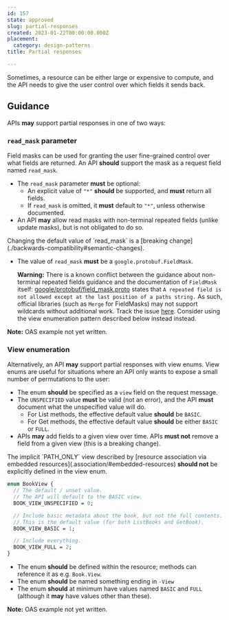 ```yaml
---
id: 157
state: approved
slug: partial-responses
created: 2023-01-22T00:00:00.000Z
placement:
  category: design-patterns
title: Partial responses

--- 
```



Sometimes, a resource can be either large or expensive to compute, and the API
needs to give the user control over which fields it sends back.

## Guidance

APIs <b class="font-extrabold text-green-700">may</b> support partial responses in one of two ways:

### `read_mask` parameter

Field masks can be used for granting the user fine-grained control over what
fields are returned. An API <b class="font-extrabold	text-yellow-700">should</b> support the mask as a request field
named `read_mask`.

- The `read_mask` parameter <b class="font-extrabold	text-red-700">must</b> be optional:
  - An explicit value of `"*"` <b class="font-extrabold	text-yellow-700">should</b> be supported, and <b class="font-extrabold	text-red-700">must</b> return all
    fields.
  - If `read_mask` is omitted, it <b class="font-extrabold	text-red-700">must</b> default to `"*"`, unless otherwise
    documented.
- An API <b class="font-extrabold text-green-700">may</b> allow read masks with non-terminal repeated fields (unlike
  update masks), but is not obligated to do so.

<Aside type="note" title="Note">
  Changing the default value of `read_mask` is a
  [breaking change](./backwards-compatibility#semantic-changes).
</Aside>


<Tabs>
  <TabItem label="Protocol Buffers">
  
  
  - The value of `read_mask` <b class="font-extrabold	text-red-700">must</b> be a `google.protobuf.FieldMask`.
  
    **Warning:** There is a known conflict between the guidance about
    non-terminal repeated fields guidance and the documentation of `FieldMask`
    itself:
    [google/protobuf/field_mask.proto](https://github.com/protocolbuffers/protobuf/blob/5e84a6169cf0f9716c9285c95c860bcb355dbdc1/src/google/protobuf/field_mask.proto#L85-L86)
    states that
    `A repeated field is not allowed except at the last position of a paths string.`
    As such, official libraries (such as `Merge` for FieldMasks) may not support
    wildcards without additional work. Track the issue
    [here](https://github.com/protocolbuffers/protobuf/issues/8547#issuecomment-2005180068).
    Consider using the view enumeration pattern described below instead instead.
  
  
  </TabItem>
  <TabItem label="OpenAPI 3.0">
  
  
  **Note:** OAS example not yet written.
  
  
  </TabItem>
</Tabs>
    

### View enumeration

Alternatively, an API <b class="font-extrabold text-green-700">may</b> support partial responses with view enums. View
enums are useful for situations where an API only wants to expose a small
number of permutations to the user:

- The enum <b class="font-extrabold	text-yellow-700">should</b> be specified as a `view` field on the request message.
- The `UNSPECIFIED` value <b class="font-extrabold	text-red-700">must</b> be valid (not an error), and the API
  <b class="font-extrabold	text-red-700">must</b> document what the unspecified value will do.
  - For List methods, the effective default value <b class="font-extrabold	text-yellow-700">should</b> be `BASIC`.
  - For Get methods, the effective default value <b class="font-extrabold	text-yellow-700">should</b> be either `BASIC`
    or `FULL`.
- APIs <b class="font-extrabold text-green-700">may</b> add fields to a given view over time. APIs <b class="font-extrabold	text-red-700">must not</b> remove a
  field from a given view (this is a breaking change).

<Aside type="note" title="Note">
  The implicit `PATH_ONLY` view described by
  [resource association via embedded resources](.association/#embedded-resources)
  <b class="font-extrabold	text-yellow-700">should not</b> be explicitly defined in the view enum.
</Aside>


<Tabs>
  <TabItem label="Protocol Buffers">
  
  
  ```proto
  enum BookView {
    // The default / unset value.
    // The API will default to the BASIC view.
    BOOK_VIEW_UNSPECIFIED = 0;
  
    // Include basic metadata about the book, but not the full contents.
    // This is the default value (for both ListBooks and GetBook).
    BOOK_VIEW_BASIC = 1;
  
    // Include everything.
    BOOK_VIEW_FULL = 2;
  }
  ```
  
  - The enum <b class="font-extrabold	text-yellow-700">should</b> be defined within the resource; methods can reference it
    as e.g. `Book.View`.
  - The enum <b class="font-extrabold	text-yellow-700">should</b> be named something ending in `-View`
  - The enum <b class="font-extrabold	text-yellow-700">should</b> at minimum have values named `BASIC` and `FULL` (although
    it <b class="font-extrabold text-green-700">may</b> have values other than these).
  
  
  </TabItem>
  <TabItem label="OpenAPI 3.0">
  
  
  **Note:** OAS example not yet written.
  
  
  </TabItem>
</Tabs>
    
